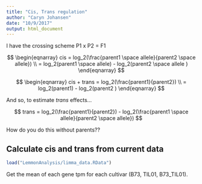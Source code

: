 ```yaml
---
title: "Cis, Trans regulation"
author: "Caryn Johansen"
date: "10/9/2017"
output: html_document
---
```


I have the crossing scheme P1 x P2 = F1

$$
\begin{eqnarray}
cis = log_2(\frac{parent1 \space allele}{parent2 \space allele}) \\
= log_2(parent1 \space allele) - log_2(parent2 \space allele )
\end{eqnarray}
$$

$$
\begin{eqnarray}
cis + trans = log_2(\frac{parent1}{parent2}) \\
= log_2(parent1) - log_2(parent2 )
\end{eqnarray}
$$

And so, to estimate $trans$ effects...

$$
trans = log_2(\frac{parent1}{parent2}) - log_2(\frac{parent1 \space allele}{parent2 \space allele})
$$

How do you do this without parents??

## Calculate cis and trans from current data

```r
load("LemmonAnalysis/limma_data.RData")
```

Get the mean of each gene tpm for each cultivar (B73, TIL01, B73_TIL01).

